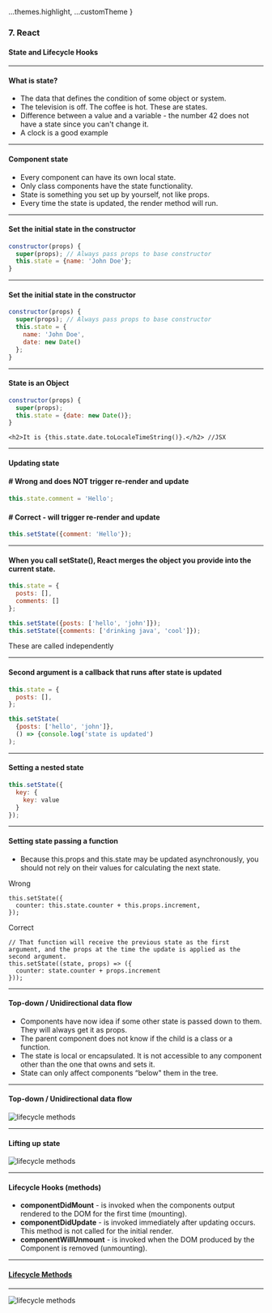 
  ...themes.highlight,
  ...customTheme
}


### 7. React
#### State and Lifecycle Hooks


---

#### What is state?

* The data that defines the condition of some object or system.
* The television is off. The coffee is hot. These are states.
* Difference between a value and a variable - the number 42 does not have a state since you can't change it.
* A clock is a good example


---

#### Component state

* Every component can have its own local state.
* Only class components have the state functionality.
* State is something you set up by yourself, not like props.
* Every time the state is updated, the render method will run.


---

####  Set the initial state in the constructor
```JavaScript
constructor(props) {
  super(props); // Always pass props to base constructor
  this.state = {name: 'John Doe'};
}
```


---

####  Set the initial state in the constructor
```JavaScript
constructor(props) {
  super(props); // Always pass props to base constructor
  this.state = {
    name: 'John Doe',
    date: new Date()
  };
}
```


---

####  State is an Object
```JavaScript
constructor(props) {
  super(props);
  this.state = {date: new Date()};
}

```
```
<h2>It is {this.state.date.toLocaleTimeString()}.</h2> //JSX
```


---

####  Updating state
#### # Wrong and does NOT trigger re-render and update

```JavaScript
this.state.comment = 'Hello';
```
#### # Correct - will trigger re-render and update

```JavaScript
this.setState({comment: 'Hello'});
```


---

####  When you call setState(), React merges the object you provide into the current state.

```JavaScript
this.state = {
  posts: [],
  comments: []
};

this.setState({posts: ['hello', 'john']});
this.setState({comments: ['drinking java', 'cool']});
```

These are called independently


---

####  Second argument is a callback that runs after state is updated

```JavaScript
this.state = {
  posts: [],
};

this.setState(
  {posts: ['hello', 'john']},
  () => {console.log('state is updated')
);
```


---

####  Setting a nested state

```JavaScript
this.setState({
  key: {
    key: value
  }
});
```

---

#### Setting state passing a function

* Because this.props and this.state may be updated asynchronously, you should not rely on their values for calculating the next state.

Wrong
```
this.setState({
  counter: this.state.counter + this.props.increment,
});
```
Correct
```
// That function will receive the previous state as the first argument, and the props at the time the update is applied as the second argument.
this.setState((state, props) => ({
  counter: state.counter + props.increment
}));
```

---

#### Top-down / Unidirectional data flow

* Components have now idea if some other state is passed down to them. They will always get it as props.
* The parent component does not know if the child is a class or a function.
* The state is local or encapsulated. It is not accessible to any component other than the one that owns and sets it.
* State can only affect components “below" them in the tree.


---

#### Top-down / Unidirectional data flow
<img src={img1} alt="lifecycle methods"/>


---

#### Lifting up state
<img src={img2} alt="lifecycle methods"/>


---

#### Lifecycle Hooks (methods)

* **componentDidMount** - is invoked when the components output rendered to the DOM for the first time (mounting).
* **componentDidUpdate** - is invoked immediately after updating occurs. This method is not called for the initial render.
* **componentWillUnmount** - is invoked when the DOM produced by the Component is removed (unmounting).


---

#### <a href="https://reactjs.org/docs/react-component.html#mounting">Lifecycle Methods</a>


---

<img src={img3} alt="lifecycle methods"/>
